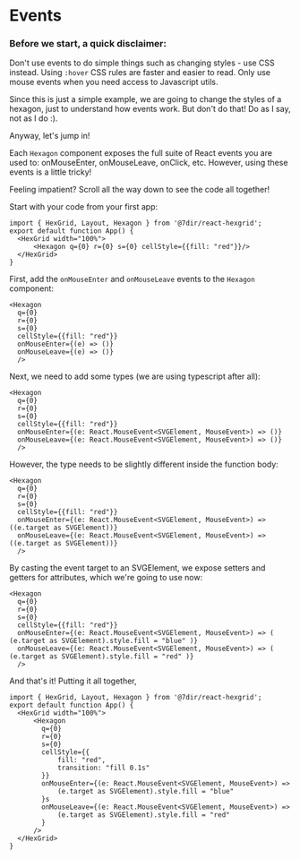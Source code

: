 
<Meta title="Getting Started/Using Events" />

# Events

### Before we start, a quick disclaimer:

Don't use events to do simple things such as changing styles - use CSS instead.  Using `:hover` CSS 
rules are faster and easier to read.  Only use mouse events when you need access to Javascript utils.

Since this is just a simple example, we are going to change the styles of a hexagon, just to understand 
how events work.  But don't do that!  Do as I say, not as I do :).

Anyway, let's jump in!

Each `Hexagon` component exposes the full suite of React events you are used to: onMouseEnter, 
onMouseLeave, onClick, etc.  However, using these events is a little tricky! 

Feeling impatient?  Scroll all the way down to see the code all together!

Start with your code from your first app:

```tsx
import { HexGrid, Layout, Hexagon } from '@7dir/react-hexgrid';
export default function App() {
  <HexGrid width="100%">
      <Hexagon q={0} r={0} s={0} cellStyle={{fill: "red"}}/>
  </HexGrid>
}
```

First, add the `onMouseEnter` and `onMouseLeave` events to the `Hexagon` component:

```tsx
<Hexagon 
  q={0} 
  r={0} 
  s={0} 
  cellStyle={{fill: "red"}}
  onMouseEnter={(e) => ()}
  onMouseLeave={(e) => ()}
  />
```

Next, we need to add some types (we are using typescript after all):

```tsx
<Hexagon 
  q={0} 
  r={0} 
  s={0} 
  cellStyle={{fill: "red"}}
  onMouseEnter={(e: React.MouseEvent<SVGElement, MouseEvent>) => ()}
  onMouseLeave={(e: React.MouseEvent<SVGElement, MouseEvent>) => ()}
  />
```

However, the type needs to be slightly different inside the function body:

```tsx
<Hexagon 
  q={0} 
  r={0} 
  s={0} 
  cellStyle={{fill: "red"}}
  onMouseEnter={(e: React.MouseEvent<SVGElement, MouseEvent>) => ((e.target as SVGElement))}
  onMouseLeave={(e: React.MouseEvent<SVGElement, MouseEvent>) => ((e.target as SVGElement))}
  />
```

By casting the event target to an SVGElement, we expose setters and getters
for attributes, which we're going to use now:

```tsx
<Hexagon 
  q={0} 
  r={0} 
  s={0} 
  cellStyle={{fill: "red"}}
  onMouseEnter={(e: React.MouseEvent<SVGElement, MouseEvent>) => ( (e.target as SVGElement).style.fill = "blue" )}
  onMouseLeave={(e: React.MouseEvent<SVGElement, MouseEvent>) => ( (e.target as SVGElement).style.fill = "red" )}
  />
```

And that's it!  Putting it all together,

```tsx
import { HexGrid, Layout, Hexagon } from '@7dir/react-hexgrid';
export default function App() {
  <HexGrid width="100%">
      <Hexagon 
        q={0} 
        r={0} 
        s={0} 
        cellStyle={{ 
            fill: "red", 
            transition: "fill 0.1s" 
        }} 
        onMouseEnter={(e: React.MouseEvent<SVGElement, MouseEvent>) => 
            (e.target as SVGElement).style.fill = "blue"
        }s
        onMouseLeave={(e: React.MouseEvent<SVGElement, MouseEvent>) => 
            (e.target as SVGElement).style.fill = "red"
        }
      />
  </HexGrid>
}
```

<Story of={HexagonStory.Event} />